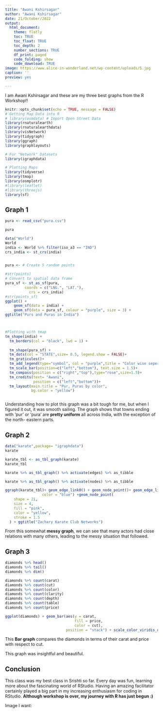 ```yaml
---
title: "Awani Kshirsagar"
author: "Awani Kshirsagar"
date: 21/October/2022
output:
  html_document:
    theme: flatly
    toc: TRUE
    toc_float: TRUE
    toc_depth: 2
    number_sections: TRUE
    df_print: paged
    code_folding: show
    code_download: TRUE
image: https://www.alice-in-wonderland.net/wp-content/uploads/5.jpg
caption: ''
preview: yes

---
```

I am Awani Kshirsagar and these are my three best graphs from the R Workshop!!
<!--more-->

```r
knitr::opts_chunk$set(echo = TRUE, message = FALSE)
# Getting Map Data into R
# library(osmdata) # Import Open Street Data
library(rnaturalearth)
library(rnaturalearthdata)
library(visNetwork)
library(tidygraph)
library(ggraph)
library(graphlayouts)

# For "Network" Datasets
library(igraphdata)

# Plotting Maps
library(tidyverse) 
library(tmap) 
library(osmplotr) 
#library(leaflet) 
#library(threejs) 
library(sf)

```

## **Graph 1**

```r
pura <- read_csv("pura.csv")

pura
```


```r
data("World")
World
india <- World %>% filter(iso_a3 == "IND")
crs_india <- st_crs(india)


pura <- # Create 5 random points
  
#str(points) 
# Convert to spatial data frame
pura_sf <- st_as_sf(pura,
         coords = c("LNG.", "LAT."),
           crs = crs_india)
#str(points_sf)
ggplot() +
    geom_sf(data = india) +
    geom_sf(data = pura_sf, colour = "purple", size = 3) +
ggtitle("Purs and Puras in India")



#Plotting with tmap
tm_shape(india) +
  tm_borders(col = "black", lwd = 1) +
  
  tm_shape(pura_sf) +
  tm_dots(col = "STATE",size= 0.5, legend.show = FALSE)+
  tm_graticules()+
  tm_add_legend(type="symbol", col = "purple",title = "Color wise seperation of pur/pura")+
  tm_scale_bar(position=c("left","bottom"), text.size = 1.5)+
  tm_compass(position = c("right","top"),type="rose",size=1.5)+
  tm_credits(text= "Awani",
             position = c("left","bottom"))+
  tm_layout(main.title = "Pur, Puras by color",
            bg.color = "yellow")



```



Understanding how to plot this graph was a bit tough for me, but when I figured it out, it was smooth sailing. The graph shows that towns ending with 'pur' or 'pura' are **pretty uniform** all across India, with the exception of the north- eastern parts.



## **Graph 2**


```r
data("karate",package= "igraphdata")
karate
```

```r
karate_tbl <- as_tbl_graph(karate)
karate_tbl
```


```r
karate %>% as_tbl_graph() %>% activate(edges) %>% as_tibble

```

```r
karate %>% as_tbl_graph() %>% activate(nodes) %>% as_tibble
```

```r
ggraph(karate_tbl)+ geom_edge_link0() + geom_node_point()+ geom_edge_link(width = 1, 
                 color = "blue") +geom_node_point(
    shape = 21,
    size = 4,
    fill = "pink",
    color = "yellow",
    stroke = 1.5
  ) + ggtitle("Zachary Karate Club Networks")


```

From this somewhat **messy graph**, we can see that many actors had close relations with many others, leading to the messy situation that followed.

## **Graph 3**


```r
diamonds %>% head()
diamonds %>% tail()
diamonds %>% dim()

```








```r
diamonds %>% count(carat)
diamonds %>% count(cut)
diamonds %>% count(color)
diamonds %>% count(clarity)
diamonds %>% count(depth)
diamonds %>% count(table)
diamonds %>% count(price)


```

```r
ggplot(diamonds) + geom_bar(aes(y = carat,
                                fill = price,
                                color = cut), 
                            position = "stack") + scale_color_viridis_d(option = "inferno")
```

This **Bar graph** compares the diamonds in terms of their carat and price with respect to cut.

This graph was insightful and beautiful.


## Conclusion
This class was my best class in Srishti so far. Every day was fun, learning more about the fascinating world of RStudio. Having an amazing facilitator certainly played a big part in my increasing enthusiasm for coding in RStudio. **Although workshop is over, my journey with R has just begun :)**


Image I want:

![]()
